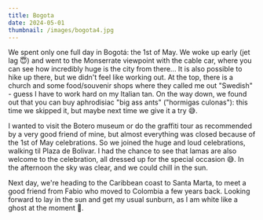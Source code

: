 ```yaml
---
title: Bogota
date: 2024-05-01
thumbnail: /images/bogota4.jpg
---
```


We spent only one full day in Bogotá: the 1st of May. We woke up early (jet lag 😇) and went to the Monserrate viewpoint with the cable car, where you can see how incredibly huge is the city from there... It is also possible to hike up there, but we didn't feel like working out. At the top, there is a church and some food/souvenir shops where they called me out "Swedish" - guess I have to work hard on my Italian tan. On the way down, we found out that you can buy aphrodisiac "big ass ants" ("hormigas culonas"): this time we skipped it, but maybe next time we give it a try 😅.

<ImageComponent src="/images/bogota1.jpg" alt="Bogota1" />

<ImageComponent src="/images/bogota2.jpg" alt="Bogota2" />

I wanted to visit the Botero museum or do the graffiti tour as recommended by a very good friend of mine, but almost everything was closed because of the 1st of May celebrations. So we joined the huge and loud celebrations, walking til Plaza de Bolivar. I had the chance to see that lamas are also welcome to the celebration, all dressed up for the special occasion 😅. In the afternoon the sky was clear, and we could chill in the sun. 

<ImageComponent src="/images/bogota3.jpg" alt="Bogota3" />

<ImageComponent src="/images/bogota4.jpg" alt="Bogota4" />

Next day, we're heading to the Caribbean coast to Santa Marta, to meet a good friend from Fabio who moved to Colombia a few years back. Looking forward to lay in the sun and get my usual sunburn, as I am white like a ghost at the moment 👻.


